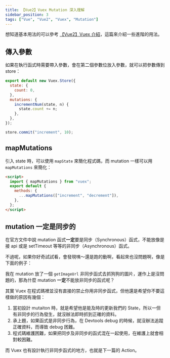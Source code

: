 ```yaml
---
title: 【Vue2】Vuex Mutation 深入理解
sidebar_position: 3
tags: ["Vue", "Vue2", "Vuex", "Mutation"]
---
```



想知道基本用法的可以參考 [【Vue2】Vuex 介紹](https://jim876633.github.io/Jim-Docusaurus/Vue/Vue2/Vuex/mapState)，這篇來介紹一些進階的用法。

## 傳入參數

如果在執行函式時需要帶入參數，會在第二個參數位放入參數，就可以把參數傳到 store：

```js title='store/index.js'
export default new Vuex.Store({
  state: {
    count: 0,
  },
  mutations: {
    incrementNum(state, n) {
      state.count += n;
    },
  },
});
```

```js
store.commit("increment", 10);
```

## mapMutations

引入 state 時，可以使用 `mapState` 來簡化程式碼，而 mutation 一樣可以用 `mapMutations` 來簡化：

```html title=App.vue
<script>
  import { mapMutations } from "vuex";
  export default {
    methods: {
      ...mapMutations(["increment", "decrement"]),
    },
  };
</script>
```

## mutation 一定是同步的

在官方文件中說 mutation 函式**一定**要是同步（Synchronous）函式，不能放像是接 api 或是 setTimeout 等等的非同步（Asynchronous）函式。

不過呢，如果你好奇試試看，會發現咦～還是跑的動啊，看起來也沒問題啊，像是下面的例子：

<CodeSandbox
  url='https://codesandbox.io/embed/mutation-beyfhs?fontsize=14&hidenavigation=1&theme=dark'
  title='mutation'
  initialPath='dog'
  codebasePath='/src/store/index.js'
/>

我在 mutation 放了一個 `getImageUrl` 非同步函式去抓狗狗的圖片，運作上是沒問題的，那為什麼 mutation **一定**不能放非同步的函式呢？

其實 Vuex 在程式碼裡並沒有直接的禁止你用非同步函式，但他還是希望你不要這樣做的原因有幾個：

1. 當初設計 mutaiton 時，就是希望他是能及時的更新我們的 State，所以一但有非同步的行為發生，就沒辦法即時抓到正確的資料。
2. 承上題，如果函式是非同步行為，在 Devtools debug 的時候，就沒辦法追蹤正確資料，而導致 debug 困難。
3. 程式碼維護困難，如果把同步及非同步的函式混在一起使用，在維護上就會相對較困難。

而 Vuex 也有設計執行非同步函式的地方，也就是下一篇的 Action。
